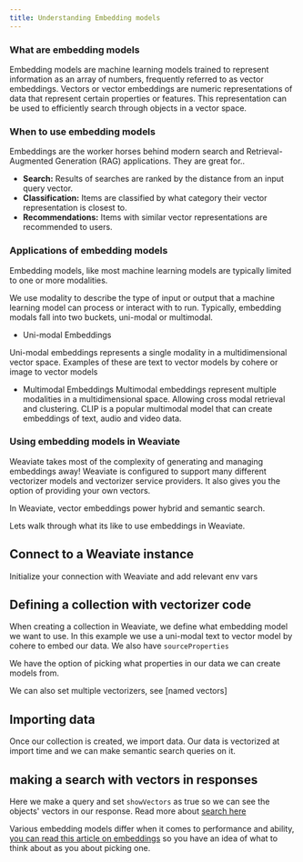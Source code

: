 ```yaml
---
title: Understanding Embedding models
---
```




### <i class="fa-solid fa-chalkboard"></i> What are embedding models

Embedding models are machine learning models trained to represent information as an array of numbers, frequently referred to as vector embeddings. Vectors or vector embeddings are numeric representations of data that represent certain properties or features. This representation can be used to efficiently search through objects in a vector space. 


<!-- Add graphics -->


### <i class="fa-solid fa-chalkboard"></i> When to use embedding models

Embeddings are the worker horses behind modern search and Retrieval-Augmented Generation (RAG) applications. They are great for..
 
- **Search:** Results of searches are ranked by the distance from an input query vector. 
- **Classification:** Items are classified by what category their vector representation is closest to.
- **Recommendations:** Items with similar vector representations are recommended to users.


### <i class="fa-solid fa-chalkboard"></i> Applications of embedding models

Embedding models, like most machine learning models are typically limited to one or more modalities. 

We use modality to describe the type of input or output that a machine learning model can process or interact with to run. Typically, embedding modals fall into two buckets, uni-modal or multimodal. 

<!-- Add graphics on multimodal inputs and encoding -->


- Uni-modal Embeddings 

Uni-modal embeddings represents a single modality in a multidimensional vector space. Examples of these are text to vector models by cohere or image to vector models

<!-- Add graphics on multimodal inputs and encoding -->


- Multimodal Embeddings
Multimodal embeddings represent multiple modalities in a multidimensional space. Allowing cross modal retrieval and clustering.  CLIP is a popular multimodal model that can create embeddings of text, audio and video data.

<!-- Add graphics on multimodal inputs and encoding -->




### <i class="fa-solid fa-chalkboard"></i> Using embedding models in Weaviate

Weaviate takes most of the complexity of generating and managing embeddings away! Weaviate is configured to support many different vectorizer models and vectorizer service providers. It also gives you the option of providing your own vectors.

In Weaviate, vector embeddings power hybrid and semantic search. 

Lets walk through what its like to use embeddings in Weaviate. 

## Connect to a Weaviate instance

 <TabItem value="js" label="app.js">
    <FilteredTextBlock
      text={TSCode}
      startMarker="// START Connect"
      endMarker="// END Connect"
      language="js"
    />
  </TabItem>

Initialize your connection with Weaviate and add relevant env vars

## Defining a collection with vectorizer code 

 <TabItem value="js" label="app.js">
    <FilteredTextBlock
      text={TSCode}
      startMarker="// START Collection"
      endMarker="// END Collection"
      language="js"
    />
  </TabItem>

When creating a collection in Weaviate, we define what embedding model we want to use. In this example we use a uni-modal text to vector model by cohere to embed our data. We also have `sourceProperties`

We have the option of picking what properties in our data we can create models from. 

We can also set multiple vectorizers, see [named vectors]


## Importing data 

 <TabItem value="js" label="app.js">
    <FilteredTextBlock
      text={TSCode}
      startMarker="// START Importing"
      endMarker="// END Importing"
      language="js"
    />
  </TabItem>

Once our collection is created, we import data. Our data is vectorized at import time and we can make semantic search queries on it.



## making a search with vectors in responses

 <TabItem value="js" label="app.js">
    <FilteredTextBlock
      text={TSCode}
      startMarker="// START Search"
      endMarker="// END Search"
      language="js"
    />
  </TabItem>


Here we make a query and set `showVectors` as true so we can see the objects' vectors in our response. Read more about [search here](https://weaviate.io/developers/weaviate/concepts/search)



Various embedding models differ when it comes to performance and ability, [you can read this article on embeddings](https://weaviate.io/blog/how-to-choose-an-embedding-model) so you have an idea of what to think about as you about picking one. 



